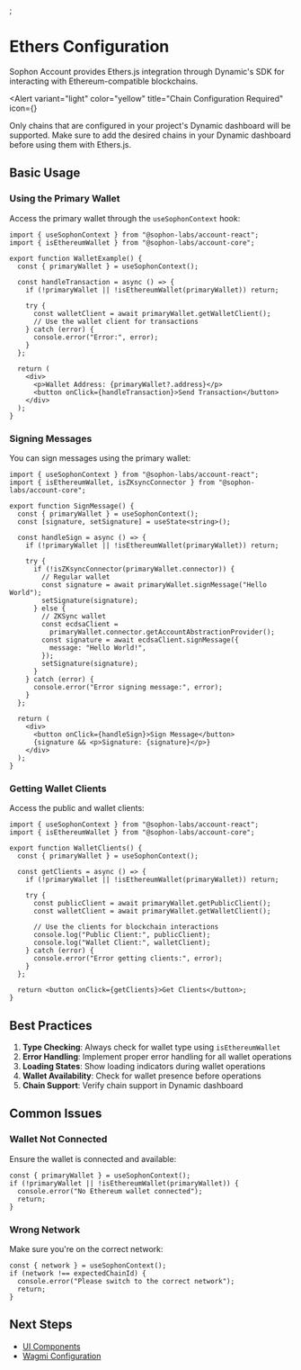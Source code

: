 
<EyeBrown label="Configuration" />;

# Ethers Configuration

Sophon Account provides Ethers.js integration through Dynamic's SDK for interacting with Ethereum-compatible blockchains.

<Alert
  variant="light"
  color="yellow"
  title="Chain Configuration Required"
  icon={<IconInfoCircle />}
>
  Only chains that are configured in your project's Dynamic dashboard will be
  supported. Make sure to add the desired chains in your Dynamic dashboard
  before using them with Ethers.js.
</Alert>

## Basic Usage

### Using the Primary Wallet

Access the primary wallet through the `useSophonContext` hook:

```tsx
import { useSophonContext } from "@sophon-labs/account-react";
import { isEthereumWallet } from "@sophon-labs/account-core";

export function WalletExample() {
  const { primaryWallet } = useSophonContext();

  const handleTransaction = async () => {
    if (!primaryWallet || !isEthereumWallet(primaryWallet)) return;

    try {
      const walletClient = await primaryWallet.getWalletClient();
      // Use the wallet client for transactions
    } catch (error) {
      console.error("Error:", error);
    }
  };

  return (
    <div>
      <p>Wallet Address: {primaryWallet?.address}</p>
      <button onClick={handleTransaction}>Send Transaction</button>
    </div>
  );
}
```

### Signing Messages

You can sign messages using the primary wallet:

```tsx
import { useSophonContext } from "@sophon-labs/account-react";
import { isEthereumWallet, isZKsyncConnector } from "@sophon-labs/account-core";

export function SignMessage() {
  const { primaryWallet } = useSophonContext();
  const [signature, setSignature] = useState<string>();

  const handleSign = async () => {
    if (!primaryWallet || !isEthereumWallet(primaryWallet)) return;

    try {
      if (!isZKsyncConnector(primaryWallet.connector)) {
        // Regular wallet
        const signature = await primaryWallet.signMessage("Hello World");
        setSignature(signature);
      } else {
        // ZKSync wallet
        const ecdsaClient =
          primaryWallet.connector.getAccountAbstractionProvider();
        const signature = await ecdsaClient.signMessage({
          message: "Hello World!",
        });
        setSignature(signature);
      }
    } catch (error) {
      console.error("Error signing message:", error);
    }
  };

  return (
    <div>
      <button onClick={handleSign}>Sign Message</button>
      {signature && <p>Signature: {signature}</p>}
    </div>
  );
}
```

### Getting Wallet Clients

Access the public and wallet clients:

```tsx
import { useSophonContext } from "@sophon-labs/account-react";
import { isEthereumWallet } from "@sophon-labs/account-core";

export function WalletClients() {
  const { primaryWallet } = useSophonContext();

  const getClients = async () => {
    if (!primaryWallet || !isEthereumWallet(primaryWallet)) return;

    try {
      const publicClient = await primaryWallet.getPublicClient();
      const walletClient = await primaryWallet.getWalletClient();

      // Use the clients for blockchain interactions
      console.log("Public Client:", publicClient);
      console.log("Wallet Client:", walletClient);
    } catch (error) {
      console.error("Error getting clients:", error);
    }
  };

  return <button onClick={getClients}>Get Clients</button>;
}
```

## Best Practices

1. **Type Checking**: Always check for wallet type using `isEthereumWallet`
2. **Error Handling**: Implement proper error handling for all wallet operations
3. **Loading States**: Show loading indicators during wallet operations
4. **Wallet Availability**: Check for wallet presence before operations
5. **Chain Support**: Verify chain support in Dynamic dashboard

## Common Issues

### Wallet Not Connected

Ensure the wallet is connected and available:

```tsx
const { primaryWallet } = useSophonContext();
if (!primaryWallet || !isEthereumWallet(primaryWallet)) {
  console.error("No Ethereum wallet connected");
  return;
}
```

### Wrong Network

Make sure you're on the correct network:

```tsx
const { network } = useSophonContext();
if (network !== expectedChainId) {
  console.error("Please switch to the correct network");
  return;
}
```

## Next Steps

- [UI Components](/ui/overview)
- [Wagmi Configuration](/configuration/wagmi)
